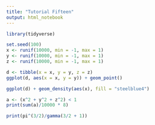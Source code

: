 ```yaml
---
title: "Tutorial Fifteen"
output: html_notebook
---
```


```r
library(tidyverse)
```

```r
set.seed(100)
x <- runif(10000, min = -1, max = 1)
y <- runif(10000, min = -1, max = 1)
z <- runif(10000, min = -1, max = 1)

d <- tibble(x = x, y = y, z = z)
ggplot(d, aes(x = x, y = y)) + geom_point()
```

```r
ggplot(d) + geom_density(aes(x), fill = "steelblue4")
```

```r
a <- (x^2 + y^2 + z^2) < 1
print(sum(a)/10000 * 8)
```

```r
print(pi^(3/2)/gamma(3/2 + 1))
```

